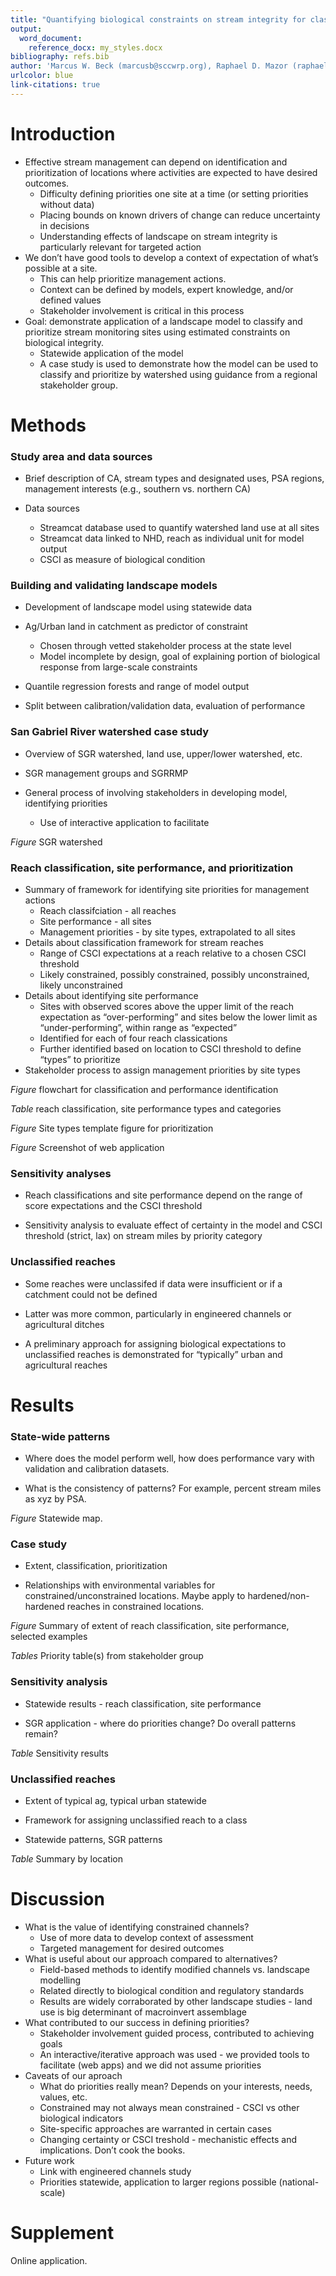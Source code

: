 ```yaml
---
title: "Quantifying biological constraints on stream integrity for classification and management priorization"
output: 
  word_document:
    reference_docx: my_styles.docx
bibliography: refs.bib
author: 'Marcus W. Beck (marcusb@sccwrp.org), Raphael D. Mazor (raphaelm@sccwrp.org), Scott Johnson (scott@aquaticbioassay.com), Phil Markle (pmarkle@lacsd.org), Joshua Westfall (jwestfall@lacsd.org), Peter D. Ode (peter.ode@wildlife.ca.gov), Ryan Hill (hill.ryan@epa.gov), Eric D. Stein (erics@sccwrp.org)'
urlcolor: blue
link-citations: true
---
```


# Introduction

* Effective stream management can depend on identification and prioritization of locations where activities are expected to have desired outcomes. 
     * Difficulty defining priorities one site at a time (or setting priorities without data)
     * Placing bounds on known drivers of change can reduce uncertainty in decisions
     * Understanding effects of landscape on stream integrity is particularly relevant for targeted action
     
* We don't have good tools to develop a context of expectation of what's possible at a site.
     * This can help prioritize management actions.
     * Context can be defined by models, expert knowledge, and/or defined values
     * Stakeholder involvement is critical in this process
     
* Goal: demonstrate application of a landscape model to classify and prioritize stream monitoring sites using estimated constraints on biological integrity. 
     * Statewide application of the model
     * A case study is used to demonstrate how the model can be used to classify and prioritize by watershed using guidance from a regional stakeholder group.
     
# Methods

### Study area and data sources

* Brief description of CA, stream types and designated uses, PSA regions, management interests (e.g., southern vs. northern CA)

* Data sources
     * Streamcat database used to quantify watershed land use at all sites
     * Streamcat data linked to NHD, reach as individual unit for model output
     * CSCI as measure of biological condition

### Building and validating landscape models

* Development of landscape model using statewide data

* Ag/Urban land in catchment as predictor of constraint
     * Chosen through vetted stakeholder process at the state level
     * Model incomplete by design, goal of explaining portion of biological response from large-scale constraints
     
* Quantile regression forests and range of model output

* Split between calibration/validation data, evaluation of performance  

### San Gabriel River watershed case study

* Overview of SGR watershed, land use, upper/lower watershed, etc.

* SGR management groups and SGRRMP

* General process of involving stakeholders in developing model, identifying priorities
     * Use of interactive application to facilitate

*Figure* SGR watershed 

### Reach classification, site performance, and prioritization

* Summary of framework for identifying site priorities for management actions
     * Reach classifciation - all reaches
     * Site performance - all sites
     * Management priorities - by site types, extrapolated to all sites

* Details about classification framework for stream reaches
     * Range of CSCI expectations at a reach relative to a chosen CSCI threshold
     * Likely constrained, possibly constrained, possibly unconstrained, likely unconstrained

* Details about identifying site performance
     * Sites with observed scores above the upper limit of the reach expectation as "over-performing" and sites below the lower limit as "under-performing", within range as "expected"
     * Identified for each of four reach classications
     * Further identified based on location to CSCI threshold to define "types" to prioritize

* Stakeholder process to assign management priorities by site types

*Figure* flowchart for classification and performance identification

*Table* reach classification, site performance types and categories

*Figure* Site types template figure for prioritization

*Figure* Screenshot of web application

### Sensitivity analyses

* Reach classifications and site performance depend on the range of score expectations and the CSCI threshold

* Sensitivity analysis to evaluate effect of certainty in the model and CSCI threshold (strict, lax) on stream miles by priority category

### Unclassified reaches

* Some reaches were unclassifed if data were insufficient or if a catchment could not be defined

* Latter was more common, particularly in engineered channels or agricultural ditches

* A preliminary approach for assigning biological expectations to unclassified reaches is demonstrated for "typically" urban and agricultural reaches

# Results

### State-wide patterns

* Where does the model perform well, how does performance vary with validation and calibration datasets.

* What is the consistency of patterns? For example, percent stream miles as xyz by PSA.

*Figure* Statewide map. 

### Case study

* Extent, classification, prioritization

* Relationships with environmental variables for constrained/unconstrained locations. Maybe apply to hardened/non-hardened reaches in constrained locations. 

*Figure* Summary of extent of reach classification, site performance, selected examples

*Tables* Priority table(s) from stakeholder group

### Sensitivity analysis

* Statewide results - reach classification, site performance

* SGR application - where do priorities change? Do overall patterns remain?

*Table* Sensitivity results

### Unclassified reaches

* Extent of typical ag, typical urban statewide

* Framework for assigning unclassified reach to a class

* Statewide patterns, SGR patterns

*Table* Summary by location

# Discussion

* What is the value of identifying constrained channels?
     * Use of more data to develop context of assessment
     * Targeted management for desired outcomes

* What is useful about our approach compared to alternatives?
     * Field-based methods to identify modified channels vs. landscape modelling
     * Related directly to biological condition and regulatory standards
     * Results are widely corraborated by other landscape studies - land use is big determinant of macroinvert assemblage

* What contributed to our success in defining priorities? 
     * Stakeholder involvement guided process, contributed to achieving goals
     * An interactive/iterative approach was used - we provided tools to facilitate (web apps) and we did not assume priorities

* Caveats of our aproach
     * What do priorities really mean? Depends on your interests, needs, values, etc.
     * Constrained may not always mean constrained - CSCI vs other biological indicators
     * Site-specific approaches are warranted in certain cases
     * Changing certainty or CSCI treshold - mechanistic effects and implications. Don't cook the books. 

* Future work
     * Link with engineered channels study
     * Priorities statewide, application to larger regions possible (national-scale)
     
# Supplement

Online application.

